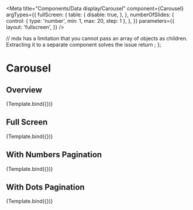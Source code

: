 

<Meta
  title="Components/Data display/Carousel"
  component={Carousel}
  argTypes={{
    fullScreen: {
      table: {
        disable: true,
      },
    },
    numberOfSlides: {
      control: { type: 'number', min: 1, max: 20, step: 1 },
    },
  }}
  parameters={{
    layout: 'fullscreen',
  }}
/>

  // mdx has a limitation that you cannot pass an array of objects as children. Extracting it to a separate component solves the issue
  return <StoryTemplate args={args} action={action} />;
};

# Carousel

## Overview

<Canvas>
  <Story
    name="Overview"
    args={{
      startIndex: 0,
      onSlideClick: true,
      fullScreen: false,
      numberOfSlides: 6,
    }}
  >
    {Template.bind({})}
  </Story>
</Canvas>

## Full Screen

<Canvas>
  <Story
    name="Full screen"
    args={{
      startIndex: 0,
      onSlideClick: true,
      fullScreen: true,
      numberOfSlides: 6,
      onSlideEnter: true,
      onSlideLeave: true,
    }}
  >
    {Template.bind({})}
  </Story>
</Canvas>

## With Numbers Pagination

<Canvas>
  <Story
    name="With Numbers Pagination"
    args={{
      startIndex: 0,
      onSlideClick: true,
      fullScreen: false,
      numberOfSlides: 6,
      paginationType: PaginationType.Number,
    }}
  >
    {Template.bind({})}
  </Story>
</Canvas>

## With Dots Pagination

<Canvas>
  <Story
    name="With Dots Pagination"
    args={{
      startIndex: 0,
      onSlideClick: true,
      fullScreen: false,
      numberOfSlides: 6,
      paginationType: PaginationType.Dot,
    }}
  >
    {Template.bind({})}
  </Story>
</Canvas>
